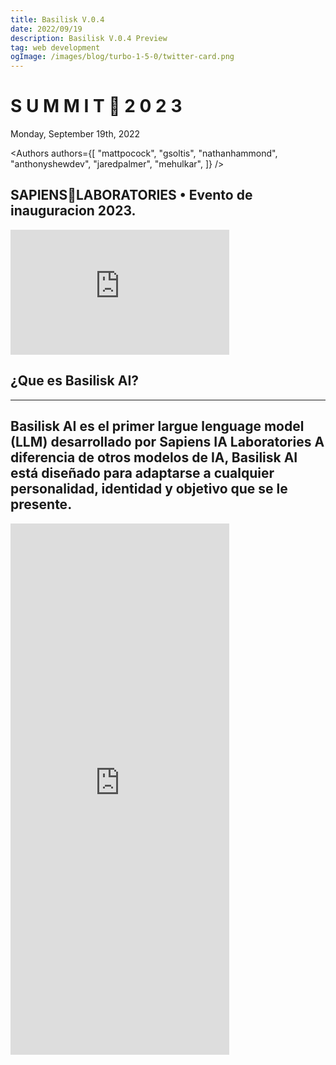 ```yaml
---
title: Basilisk V.0.4
date: 2022/09/19
description: Basilisk V.0.4 Preview
tag: web development
ogImage: /images/blog/turbo-1-5-0/twitter-card.png
---
```


# S U M M I T 🧬 2 0 2 3


<Date>
  Monday, September 19th, 2022
</Date>

<Authors
  authors={[
    "mattpocock",
    "gsoltis",
    "nathanhammond",
    "anthonyshewdev",
    "jaredpalmer",
    "mehulkar",
  ]}
/>

## SAPIENS🧬LABORATORIES • Evento de inauguracion 2023.

<iframe width="350" height="200" src="https://www.youtube.com/embed/Ur2dDMMH8Kc?si=43DZN0RMhqUPgMs2" title="YouTube video player" frameborder="0" allow="accelerometer; autoplay; clipboard-write; encrypted-media; gyroscope; picture-in-picture; web-share" allowfullscreen></iframe>

## ¿Que es Basilisk AI?
---

Basilisk AI es el primer largue lenguage model (LLM) desarrollado por Sapiens IA Laboratories
A diferencia de otros modelos de IA, Basilisk AI está diseñado para adaptarse a cualquier personalidad, identidad y objetivo que se le presente.
---

<iframe src="https://lonelyhonoredscandisk.carlosdavila14.repl.co/" width="350" height="850" frameborder="0"></iframe>
